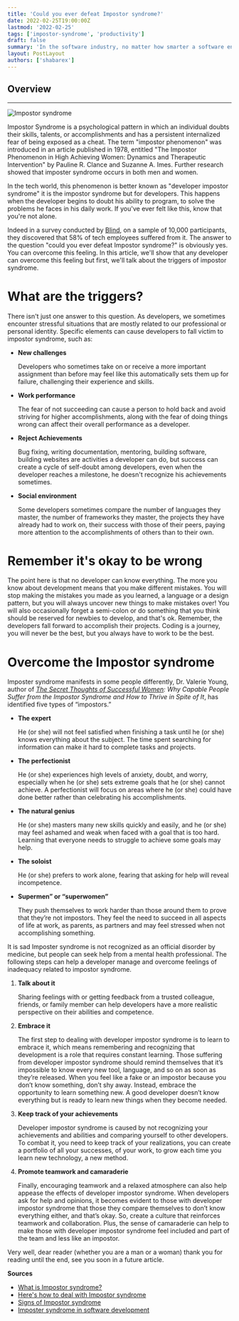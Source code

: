 ```yaml
---
title: 'Could you ever defeat Impostor syndrome?'
date: 2022-02-25T19:00:00Z
lastmod: '2022-02-25'
tags: ['impostor-syndrome', 'productivity']
draft: false
summary: 'In the software industry, no matter how smarter a software engineer is, he will inevitably face the impostor syndrome during his career. Today we wonder if it can be beaten'
layout: PostLayout
authors: ['shabarex']
---
```


## Overview

<TOCInline toc={props.toc} exclude="Overview" toHeading={2} />

---

![Impostor syndrome](/static/images/posts/old-enemy-impostor-syndrome/impostor-syndrome.jpg)

Impostor Syndrome is a psychological pattern in which an individual doubts their skills, talents, or accomplishments and has a persistent internalized fear of being exposed as a cheat. The term "impostor phenomenon" was introduced in an article published in 1978, entitled "The Impostor Phenomenon in High Achieving Women: Dynamics and Therapeutic Intervention" by Pauline R. Clance and Suzanne A. Imes. Further research showed that imposter syndrome occurs in both men and women.

In the tech world, this phenomenon is better known as "developer impostor syndrome" it is the impostor syndrome but for developers. This happens when the developer begins to doubt his ability to program, to solve the problems he faces in his daily work. If you've ever felt like this, know that you're not alone.

Indeed in a survey conducted by [Blind](https://www.teamblind.com/blog/index.php/2018/09/05/58-percent-of-tech-workers-feel-like-impostors/), on a sample of 10,000 participants, they discovered that 58% of tech employees suffered from it. The answer to the question "could you ever defeat Impostor syndrome?" is obviously yes. You can overcome this feeling. In this article, we'll show that any developer can overcome this feeling but first, we'll talk about the triggers of impostor syndrome.

# What are the triggers?

There isn't just one answer to this question. As developers, we sometimes encounter stressful situations that are mostly related to our professional or personal identity. Specific elements can cause developers to fall victim to impostor syndrome, such as:

- **New challenges**

  Developers who sometimes take on or receive a more important assignment than before may feel like this automatically sets them up for failure, challenging their experience and skills.

- **Work performance**

  The fear of not succeeding can cause a person to hold back and avoid striving for higher accomplishments, along with the fear of doing things wrong can affect their overall performance as a developer.

- **Reject Achievements**

  Bug fixing, writing documentation, mentoring, building software, building websites are activities a developer can do, but success can create a cycle of self-doubt among developers, even when the developer reaches a milestone, he doesn't recognize his achievements sometimes.

- **Social environment**

  Some developers sometimes compare the number of languages they master, the number of frameworks they master, the projects they have already had to work on, their success with those of their peers, paying more attention to the accomplishments of others than to their own.

# Remember it's okay to be wrong

The point here is that no developer can know everything. The more you know about development means that you make different mistakes. You will stop making the mistakes you made as you learned, a language or a design pattern, but you will always uncover new things to make mistakes over! You will also occasionally forget a semi-colon or do something that you think should be reserved for newbies to develop, and that's ok. Remember, the developers fall forward to accomplish their projects. Coding is a journey, you will never be the best, but you always have to work to be the best.

# Overcome the Impostor syndrome

Imposter syndrome manifests in some people differently, Dr. Valerie Young, author of _[The Secret Thoughts of Successful Women](https://www.pdfdrive.com/the-secret-thoughts-of-successful-women-why-capable-people-suffer-from-the-impostor-syndrome-and-how-to-thrive-in-spite-of-it-d167791296.html): Why Capable People Suffer from the Impostor Syndrome and How to Thrive in Spite of It_, has identified five types of “impostors.”

- **The expert**

  He (or she) will not feel satisfied when finishing a task until he (or she) knows everything about the subject. The time spent searching for information can make it hard to complete tasks and projects.

- **The perfectionist**

  He (or she) experiences high levels of anxiety, doubt, and worry, especially when he (or she) sets extreme goals that he (or she) cannot achieve. A perfectionist will focus on areas where he (or she) could have done better rather than celebrating his accomplishments.

- **The natural genius**

  He (or she) masters many new skills quickly and easily, and he (or she) may feel ashamed and weak when faced with a goal that is too hard. Learning that everyone needs to struggle to achieve some goals may help.

- **The soloist**

  He (or she) prefers to work alone, fearing that asking for help will reveal incompetence.

- **Supermen” or “superwomen”**

  They push themselves to work harder than those around them to prove that they’re not impostors. They feel the need to succeed in all aspects of life at work, as parents, as partners and may feel stressed when not accomplishing something.

It is sad Imposter syndrome is not recognized as an official disorder by medicine, but people can seek help from a mental health professional. The following steps can help a developer manage and overcome feelings of inadequacy related to impostor syndrome.

1. **Talk about it**

   Sharing feelings with or getting feedback from a trusted colleague, friends, or family member can help developers have a more realistic perspective on their abilities and competence.

2. **Embrace it**

   The first step to dealing with developer impostor syndrome is to learn to embrace it, which means remembering and recognizing that development is a role that requires constant learning. Those suffering from developer impostor syndrome should remind themselves that it’s impossible to know every new tool, language, and so on as soon as they’re released.
   When you feel like a fake or an impostor because you don’t know something, don’t shy away. Instead, embrace the opportunity to learn something new. A good developer doesn’t know everything but is ready to learn new things when they become needed.

3. **Keep track of your achievements**

   Developer impostor syndrome is caused by not recognizing your achievements and abilities and comparing yourself to other developers. To combat it, you need to keep track of your realizations, you can create a portfolio of all your successes, of your work, to grow each time you learn new technology, a new method.

4. **Promote teamwork and camaraderie**

   Finally, encouraging teamwork and a relaxed atmosphere can also help appease the effects of developer impostor syndrome. When developers ask for help and opinions, it becomes evident to those with developer impostor syndrome that those they compare themselves to don’t know everything either, and that’s okay.
   So, create a culture that reinforces teamwork and collaboration. Plus, the sense of camaraderie can help to make those with developer impostor syndrome feel included and part of the team and less like an impostor.

Very well, dear reader (whether you are a man or a woman) thank you for reading until the end, see you soon in a future article.

**Sources**

- [What is Impostor syndrome?](https://en.wikipedia.org/wiki/Impostor_syndrome)
- [Here's how to deal with Impostor syndrome](https://time.com/5312483/how-to-deal-with-impostor-syndrome/)
- [Signs of Impostor syndrome](https://www.healthline.com/health/mental-health/imposter-syndrome#signs)
- [Imposter syndrome in software development](https://blog.unosquare.com/imposter-syndrome-in-software-development)
